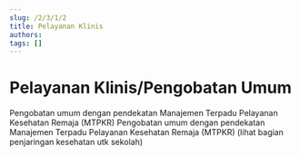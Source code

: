 ```yaml
---
slug: /2/3/1/2
title: Pelayanan Klinis
authors: 
tags: []
---
```



# Pelayanan Klinis/Pengobatan Umum

<Tabs>
<TabItem value='puskesmas' label='Puskesmas'>
Pengobatan umum dengan pendekatan Manajemen Terpadu Pelayanan Kesehatan Remaja (MTPKR)
</TabItem>
<TabItem value='pustu' label='Pustu'>
Pengobatan umum dengan pendekatan Manajemen Terpadu Pelayanan Kesehatan Remaja (MTPKR)
</TabItem>
<TabItem value='posyandu' label='Posyandu'>
(lihat bagian penjaringan kesehatan utk sekolah)
</TabItem>
</Tabs>
